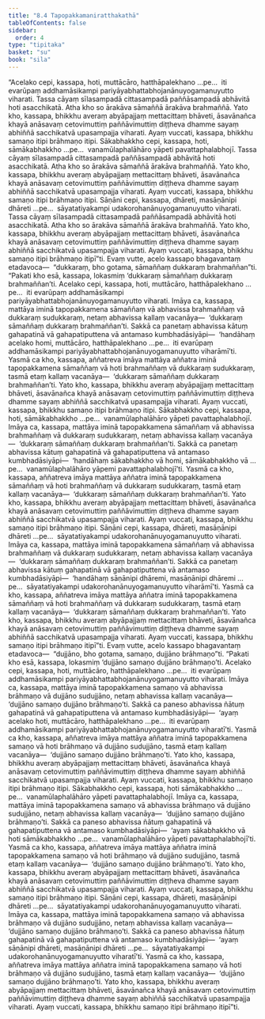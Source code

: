 ```yaml
---
title: "8.4 Tapopakkamaniratthakathā"
tableOfContents: false
sidebar:
  order: 4
type: "tipitaka"
basket: "su"
book: "sila"
---
```



<DynamicBreadcrumb />

<Division number="397" book="sila">

<Paragraph number="647" book="sila">
“Acelako cepi, kassapa, hoti, muttācāro, hatthāpalekhano …pe…  iti evarūpaṃ addhamāsikampi pariyāyabhattabhojanānuyogamanuyutto viharati. Tassa cāyaṃ sīlasampadā cittasampadā paññāsampadā abhāvitā hoti asacchikatā. Atha kho so ārakāva sāmaññā ārakāva brahmaññā. Yato kho, kassapa, bhikkhu averaṃ abyāpajjaṃ mettacittaṃ bhāveti, āsavānañca khayā anāsavaṃ cetovimuttiṃ paññāvimuttiṃ diṭṭheva dhamme sayaṃ abhiññā sacchikatvā upasampajja viharati. Ayaṃ vuccati, kassapa, bhikkhu samaṇo itipi brāhmaṇo itipi.
</Paragraph>

<Paragraph number="648" book="sila">
Sākabhakkho cepi, kassapa, hoti, sāmākabhakkho …pe…  vanamūlaphalāhāro yāpeti pavattaphalabhojī. Tassa cāyaṃ sīlasampadā cittasampadā paññāsampadā abhāvitā hoti asacchikatā. Atha kho so ārakāva sāmaññā ārakāva brahmaññā. Yato kho, kassapa, bhikkhu averaṃ abyāpajjaṃ mettacittaṃ bhāveti, āsavānañca khayā anāsavaṃ cetovimuttiṃ paññāvimuttiṃ diṭṭheva dhamme sayaṃ abhiññā sacchikatvā upasampajja viharati. Ayaṃ vuccati, kassapa, bhikkhu samaṇo itipi brāhmaṇo itipi.
</Paragraph>

<Paragraph number="649" book="sila">
Sāṇāni cepi, kassapa, dhāreti, masāṇānipi dhāreti …pe…  sāyatatiyakampi udakorohanānuyogamanuyutto viharati. Tassa cāyaṃ sīlasampadā cittasampadā paññāsampadā abhāvitā hoti asacchikatā. Atha kho so ārakāva sāmaññā ārakāva brahmaññā. Yato kho, kassapa, bhikkhu averaṃ abyāpajjaṃ mettacittaṃ bhāveti, āsavānañca khayā anāsavaṃ cetovimuttiṃ paññāvimuttiṃ diṭṭheva dhamme sayaṃ abhiññā sacchikatvā upasampajja viharati. Ayaṃ vuccati, kassapa, bhikkhu samaṇo itipi brāhmaṇo itipī”ti.
</Paragraph>

</Division>
<Division number="398" book="sila">

<Paragraph number="650" book="sila">
Evaṃ vutte, acelo kassapo bhagavantaṃ etadavoca—  “dukkaraṃ, bho gotama, sāmaññaṃ dukkaraṃ brahmaññan”ti. “Pakati kho esā, kassapa, lokasmiṃ ‘dukkaraṃ sāmaññaṃ dukkaraṃ brahmaññan’ti. Acelako cepi, kassapa, hoti, muttācāro, hatthāpalekhano …pe…  iti evarūpaṃ addhamāsikampi pariyāyabhattabhojanānuyogamanuyutto viharati. Imāya ca, kassapa, mattāya iminā tapopakkamena sāmaññaṃ vā abhavissa brahmaññaṃ vā dukkaraṃ sudukkaraṃ, netaṃ abhavissa kallaṃ vacanāya—  ‘dukkaraṃ sāmaññaṃ dukkaraṃ brahmaññan’ti.
</Paragraph>

<Paragraph number="651" book="sila">
Sakkā ca panetaṃ abhavissa kātuṃ gahapatinā vā gahapatiputtena vā antamaso kumbhadāsiyāpi—  ‘handāhaṃ acelako homi, muttācāro, hatthāpalekhano …pe…  iti evarūpaṃ addhamāsikampi pariyāyabhattabhojanānuyogamanuyutto viharāmī’ti.
</Paragraph>

<Paragraph number="652" book="sila">
Yasmā ca kho, kassapa, aññatreva imāya mattāya aññatra iminā tapopakkamena sāmaññaṃ vā hoti brahmaññaṃ vā dukkaraṃ sudukkaraṃ, tasmā etaṃ kallaṃ vacanāya—  ‘dukkaraṃ sāmaññaṃ dukkaraṃ brahmaññan’ti. Yato kho, kassapa, bhikkhu averaṃ abyāpajjaṃ mettacittaṃ bhāveti, āsavānañca khayā anāsavaṃ cetovimuttiṃ paññāvimuttiṃ diṭṭheva dhamme sayaṃ abhiññā sacchikatvā upasampajja viharati. Ayaṃ vuccati, kassapa, bhikkhu samaṇo itipi brāhmaṇo itipi.
</Paragraph>

<Paragraph number="653" book="sila">
Sākabhakkho cepi, kassapa, hoti, sāmākabhakkho …pe…  vanamūlaphalāhāro yāpeti pavattaphalabhojī. Imāya ca, kassapa, mattāya iminā tapopakkamena sāmaññaṃ vā abhavissa brahmaññaṃ vā dukkaraṃ sudukkaraṃ, netaṃ abhavissa kallaṃ vacanāya—  ‘dukkaraṃ sāmaññaṃ dukkaraṃ brahmaññan’ti.
</Paragraph>

<Paragraph number="654" book="sila">
Sakkā ca panetaṃ abhavissa kātuṃ gahapatinā vā gahapatiputtena vā antamaso kumbhadāsiyāpi—  ‘handāhaṃ sākabhakkho vā homi, sāmākabhakkho vā …pe…  vanamūlaphalāhāro yāpemi pavattaphalabhojī’ti.
</Paragraph>

<Paragraph number="655" book="sila">
Yasmā ca kho, kassapa, aññatreva imāya mattāya aññatra iminā tapopakkamena sāmaññaṃ vā hoti brahmaññaṃ vā dukkaraṃ sudukkaraṃ, tasmā etaṃ kallaṃ vacanāya—  ‘dukkaraṃ sāmaññaṃ dukkaraṃ brahmaññan’ti. Yato kho, kassapa, bhikkhu averaṃ abyāpajjaṃ mettacittaṃ bhāveti, āsavānañca khayā anāsavaṃ cetovimuttiṃ paññāvimuttiṃ diṭṭheva dhamme sayaṃ abhiññā sacchikatvā upasampajja viharati. Ayaṃ vuccati, kassapa, bhikkhu samaṇo itipi brāhmaṇo itipi.
</Paragraph>

<Paragraph number="656" book="sila">
Sāṇāni cepi, kassapa, dhāreti, masāṇānipi dhāreti …pe…  sāyatatiyakampi udakorohanānuyogamanuyutto viharati. Imāya ca, kassapa, mattāya iminā tapopakkamena sāmaññaṃ vā abhavissa brahmaññaṃ vā dukkaraṃ sudukkaraṃ, netaṃ abhavissa kallaṃ vacanāya—  ‘dukkaraṃ sāmaññaṃ dukkaraṃ brahmaññan’ti.
</Paragraph>

<Paragraph number="657" book="sila">
Sakkā ca panetaṃ abhavissa kātuṃ gahapatinā vā gahapatiputtena vā antamaso kumbhadāsiyāpi—  ‘handāhaṃ sāṇānipi dhāremi, masāṇānipi dhāremi …pe…  sāyatatiyakampi udakorohanānuyogamanuyutto viharāmī’ti.
</Paragraph>

<Paragraph number="658" book="sila">
Yasmā ca kho, kassapa, aññatreva imāya mattāya aññatra iminā tapopakkamena sāmaññaṃ vā hoti brahmaññaṃ vā dukkaraṃ sudukkaraṃ, tasmā etaṃ kallaṃ vacanāya—  ‘dukkaraṃ sāmaññaṃ dukkaraṃ brahmaññan’ti. Yato kho, kassapa, bhikkhu averaṃ abyāpajjaṃ mettacittaṃ bhāveti, āsavānañca khayā anāsavaṃ cetovimuttiṃ paññāvimuttiṃ diṭṭheva dhamme sayaṃ abhiññā sacchikatvā upasampajja viharati. Ayaṃ vuccati, kassapa, bhikkhu samaṇo itipi brāhmaṇo itipī”ti.
</Paragraph>

</Division>
<Division number="399" book="sila">

<Paragraph number="659" book="sila">
Evaṃ vutte, acelo kassapo bhagavantaṃ etadavoca—  “dujjāno, bho gotama, samaṇo, dujjāno brāhmaṇo”ti. “Pakati kho esā, kassapa, lokasmiṃ ‘dujjāno samaṇo dujjāno brāhmaṇo’ti. Acelako cepi, kassapa, hoti, muttācāro, hatthāpalekhano …pe…  iti evarūpaṃ addhamāsikampi pariyāyabhattabhojanānuyogamanuyutto viharati. Imāya ca, kassapa, mattāya iminā tapopakkamena samaṇo vā abhavissa brāhmaṇo vā dujjāno sudujjāno, netaṃ abhavissa kallaṃ vacanāya—  ‘dujjāno samaṇo dujjāno brāhmaṇo’ti.
</Paragraph>

<Paragraph number="660" book="sila">
Sakkā ca paneso abhavissa ñātuṃ gahapatinā vā gahapatiputtena vā antamaso kumbhadāsiyāpi—  ‘ayaṃ acelako hoti, muttācāro, hatthāpalekhano …pe…  iti evarūpaṃ addhamāsikampi pariyāyabhattabhojanānuyogamanuyutto viharatī’ti.
</Paragraph>

<Paragraph number="661" book="sila">
Yasmā ca kho, kassapa, aññatreva imāya mattāya aññatra iminā tapopakkamena samaṇo vā hoti brāhmaṇo vā dujjāno sudujjāno, tasmā etaṃ kallaṃ vacanāya—  ‘dujjāno samaṇo dujjāno brāhmaṇo’ti. Yato kho, kassapa, bhikkhu averaṃ abyāpajjaṃ mettacittaṃ bhāveti, āsavānañca khayā anāsavaṃ cetovimuttiṃ paññāvimuttiṃ diṭṭheva dhamme sayaṃ abhiññā sacchikatvā upasampajja viharati. Ayaṃ vuccati, kassapa, bhikkhu samaṇo itipi brāhmaṇo itipi.
</Paragraph>

<Paragraph number="662" book="sila">
Sākabhakkho cepi, kassapa, hoti sāmākabhakkho …pe…  vanamūlaphalāhāro yāpeti pavattaphalabhojī. Imāya ca, kassapa, mattāya iminā tapopakkamena samaṇo vā abhavissa brāhmaṇo vā dujjāno sudujjāno, netaṃ abhavissa kallaṃ vacanāya—  ‘dujjāno samaṇo dujjāno brāhmaṇo’ti.
</Paragraph>

<Paragraph number="663" book="sila">
Sakkā ca paneso abhavissa ñātuṃ gahapatinā vā gahapatiputtena vā antamaso kumbhadāsiyāpi—  ‘ayaṃ sākabhakkho vā hoti sāmākabhakkho …pe…  vanamūlaphalāhāro yāpeti pavattaphalabhojī’ti.
</Paragraph>

<Paragraph number="664" book="sila">
Yasmā ca kho, kassapa, aññatreva imāya mattāya aññatra iminā tapopakkamena samaṇo vā hoti brāhmaṇo vā dujjāno sudujjāno, tasmā etaṃ kallaṃ vacanāya—  ‘dujjāno samaṇo dujjāno brāhmaṇo’ti. Yato kho, kassapa, bhikkhu averaṃ abyāpajjaṃ mettacittaṃ bhāveti, āsavānañca khayā anāsavaṃ cetovimuttiṃ paññāvimuttiṃ diṭṭheva dhamme sayaṃ abhiññā sacchikatvā upasampajja viharati. Ayaṃ vuccati, kassapa, bhikkhu samaṇo itipi brāhmaṇo itipi.
</Paragraph>

<Paragraph number="665" book="sila">
Sāṇāni cepi, kassapa, dhāreti, masāṇānipi dhāreti …pe…  sāyatatiyakampi udakorohanānuyogamanuyutto viharati. Imāya ca, kassapa, mattāya iminā tapopakkamena samaṇo vā abhavissa brāhmaṇo vā dujjāno sudujjāno, netaṃ abhavissa kallaṃ vacanāya—  ‘dujjāno samaṇo dujjāno brāhmaṇo’ti.
</Paragraph>

<Paragraph number="666" book="sila">
Sakkā ca paneso abhavissa ñātuṃ gahapatinā vā gahapatiputtena vā antamaso kumbhadāsiyāpi—  ‘ayaṃ sāṇānipi dhāreti, masāṇānipi dhāreti …pe…  sāyatatiyakampi udakorohanānuyogamanuyutto viharatī’ti.
</Paragraph>

<Paragraph number="667" book="sila">
Yasmā ca kho, kassapa, aññatreva imāya mattāya aññatra iminā tapopakkamena samaṇo vā hoti brāhmaṇo vā dujjāno sudujjāno, tasmā etaṃ kallaṃ vacanāya—  ‘dujjāno samaṇo dujjāno brāhmaṇo’ti. Yato kho, kassapa, bhikkhu averaṃ abyāpajjaṃ mettacittaṃ bhāveti, āsavānañca khayā anāsavaṃ cetovimuttiṃ paññāvimuttiṃ diṭṭheva dhamme sayaṃ abhiññā sacchikatvā upasampajja viharati. Ayaṃ vuccati, kassapa, bhikkhu samaṇo itipi brāhmaṇo itipī”ti.
</Paragraph>
</Division>